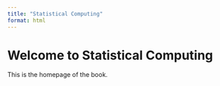 ```yaml
---
title: "Statistical Computing"
format: html
---
```


# Welcome to Statistical Computing

This is the homepage of the book.
